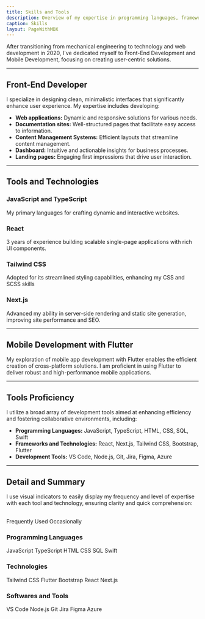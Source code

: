 ```yaml
---
title: Skills and Tools
description: Overview of my expertise in programming languages, frameworks, and tools.
caption: Skills
layout: PageWithMDX
---
```



After transitioning from mechanical engineering to technology and web development in 2020, I've dedicated myself to Front-End Development and Mobile Development, focusing on creating user-centric solutions.

---

## Front-End Developer

I specialize in designing clean, minimalistic interfaces that significantly enhance user experience. My expertise includes developing:

- **Web applications:** Dynamic and responsive solutions for various needs.
- **Documentation sites:** Well-structured pages that facilitate easy access to information.
- **Content Management Systems:** Efficient layouts that streamline content management.
- **Dashboard:** Intuitive and actionable insights for business processes.
- **Landing pages:** Engaging first impressions that drive user interaction.

---

## Tools and Technologies

### JavaScript and TypeScript

My primary languages for crafting dynamic and interactive websites.

### React

3 years of experience building scalable single-page applications with rich UI components.

### Tailwind CSS

Adopted for its streamlined styling capabilities, enhancing my CSS and SCSS skills

### Next.js

Advanced my ability in server-side rendering and static site generation, improving site performance and SEO.

---

## Mobile Development with Flutter

My exploration of mobile app development with Flutter enables the efficient creation of cross-platform solutions. I am proficient in using Flutter to deliver robust and high-performance mobile applications.

---

## Tools Proficiency

I utilize a broad array of development tools aimed at enhancing efficiency and fostering collaborative environments, including:

- **Programming Languages:** JavaScript, TypeScript, HTML, CSS, SQL, Swift
- **Frameworks and Technologies:** React, Next.js, Tailwind CSS, Bootstrap, Flutter
- **Development Tools:** VS Code, Node.js, Git, Jira, Figma, Azure

---

## Detail and Summary

I use visual indicators to easily display my frequency and level of expertise with each tool and technology, ensuring clarity and quick comprehension:

<br />
<HStack spacing={8}>
  <Label indicator={100}>Frequently Used</Label>
  <Label indicator={25}>Occasionally</Label>
</HStack>

### Programming Languages

<VStack spacing={12}>
  <HStack spacing={8}>
    <Label indicator={90}>JavaScript</Label>
     <Label indicator={90}>TypeScript</Label>
    <Label indicator={100}>HTML</Label>
    <Label indicator={100}>CSS</Label>
  </HStack>
  <HStack spacing={8}>
    <Label indicator={50}>SQL</Label>
    <Label indicator={30}>Swift</Label>
  </HStack>
</VStack>

### Technologies

<VStack spacing={12}>
  <HStack spacing={8}>
    <Label indicator={80}>Tailwind CSS</Label>
    <Label indicator={45}>Flutter</Label>
    <Label indicator={50}>Bootstrap</Label>
  </HStack>
  <HStack spacing={8}>
    <Label indicator={90}>React</Label>
    <Label indicator={90}>Next.js</Label>
  </HStack>
  <HStack spacing={8}>
  </HStack>
</VStack>

### Softwares and Tools

<VStack spacing={12}>
  <HStack spacing={8}>
    <Label indicator={100}>VS Code</Label>
    <Label indicator={100}>Node.js</Label>
    <Label indicator={100}>Git</Label>
    <Label indicator={80}>Jira</Label>
  </HStack>
  <HStack spacing={8}>
    <Label indicator={20}>Figma</Label>
    <Label indicator={80}>Azure</Label>
  </HStack>
</VStack>
